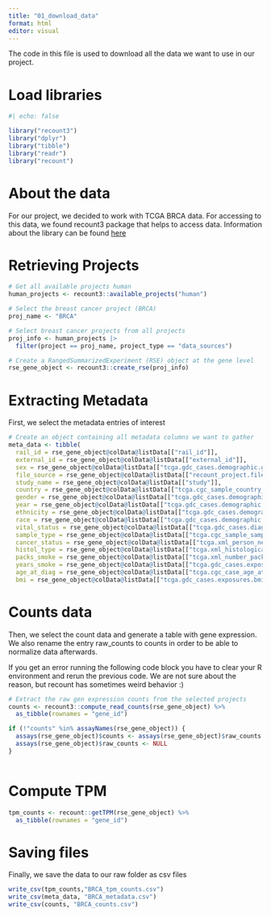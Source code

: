 ```yaml
---
title: "01_download_data"
format: html
editor: visual
---
```


The code in this file is used to download all the data we want to use in our project.

# Load libraries

```r
#| echo: false

library("recount3")
library("dplyr")
library("tibble")
library("readr")
library("recount")
```

# About the data

For our project, we decided to work with TCGA BRCA data. For accessing to this data, we found recount3 package that helps to access data. Information about the library can be found [here](https://rna.recount.bio/docs/)

# Retrieving Projects

```r
# Get all available projects human
human_projects <- recount3::available_projects("human")

# Select the breast cancer project (BRCA)
proj_name <- "BRCA"

# Select breast cancer projects from all projects
proj_info <- human_projects |>
  filter(project == proj_name, project_type == "data_sources")

# Create a RangedSummarizedExperiment (RSE) object at the gene level
rse_gene_object <- recount3::create_rse(proj_info)
```

# Extracting Metadata

First, we select the metadata entries of interest

```r
# Create an object containing all metadata columns we want to gather
meta_data <- tibble(
  rail_id = rse_gene_object@colData@listData[["rail_id"]],
  external_id = rse_gene_object@colData@listData[["external_id"]],
  sex = rse_gene_object@colData@listData[["tcga.gdc_cases.demographic.gender"]],
  file_source = rse_gene_object@colData@listData[["recount_project.file_source"]],
  study_name = rse_gene_object@colData@listData[["study"]],
  country = rse_gene_object@colData@listData[["tcga.cgc_sample_country_of_sample_procurement"]],
  gender = rse_gene_object@colData@listData[["tcga.gdc_cases.demographic.gender"]],
  year = rse_gene_object@colData@listData[["tcga.gdc_cases.demographic.year_of_birth"]],
  ethnicity = rse_gene_object@colData@listData[["tcga.gdc_cases.demographic.ethnicity"]],
  race = rse_gene_object@colData@listData[["tcga.gdc_cases.demographic.race"]],
  vital_status = rse_gene_object@colData@listData[["tcga.gdc_cases.diagnoses.vital_status"]],
  sample_type = rse_gene_object@colData@listData[["tcga.cgc_sample_sample_type"]],
  cancer_status = rse_gene_object@colData@listData[["tcga.xml_person_neoplasm_cancer_status"]],
  histol_type = rse_gene_object@colData@listData[["tcga.xml_histological_type"]],
  packs_smoke = rse_gene_object@colData@listData[["tcga.xml_number_pack_years_smoked"]],
  years_smoke = rse_gene_object@colData@listData[["tcga.gdc_cases.exposures.years_smoked"]],
  age_at_diag = rse_gene_object@colData@listData[["tcga.cgc_case_age_at_diagnosis"]],
  bmi = rse_gene_object@colData@listData[["tcga.gdc_cases.exposures.bmi"]])
```

# Counts data

Then, we select the count data and generate a table with gene expression. We also rename the entry raw_counts to counts in order to be able to normalize data afterwards.

If you get an error running the following code block you have to clear your R environment and rerun the previous code. We are not sure about the reason, but recount has sometimes weird behavior :)

```r
# Extract the raw gen expression counts from the selected projects
counts <- recount3::compute_read_counts(rse_gene_object) %>%
  as_tibble(rownames = "gene_id")

if (!"counts" %in% assayNames(rse_gene_object)) {
  assays(rse_gene_object)$counts <- assays(rse_gene_object)$raw_counts
  assays(rse_gene_object)$raw_counts <- NULL
}
  
```

# Compute TPM

```r

tpm_counts <- recount::getTPM(rse_gene_object) %>%
  as_tibble(rownames = "gene_id")
```

# Saving files

Finally, we save the data to our raw folder as csv files

```r
write_csv(tpm_counts,"BRCA_tpm_counts.csv")
write_csv(meta_data, "BRCA_metadata.csv")
write_csv(counts, "BRCA_counts.csv")

```
